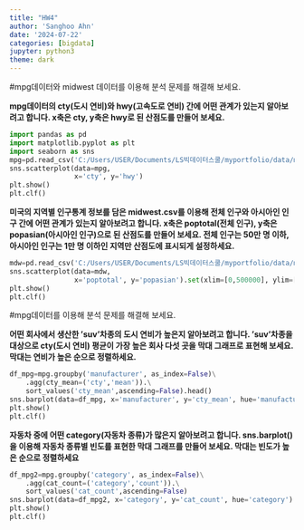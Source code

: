 ```yaml
---
title: "HW4"
author: 'Sanghoo Ahn'
date: '2024-07-22'
categories: [bigdata]
jupyter: python3
theme: dark
---
```

#mpg데이터와 midwest 데이터를 이용해 분석 문제를 해결해 보세요.

**mpg데이터의 cty(도시 연비)와 hwy(고속도로 연비) 간에 어떤 관계가 있는지 알아보려고 합니다. x축은 cty, y축은 hwy로 된 산점도를 만들어 보세요.**

```python
import pandas as pd
import matplotlib.pyplot as plt
import seaborn as sns
mpg=pd.read_csv('C:/Users/USER/Documents/LS빅데이터스쿨/myportfolio/data/mpg.csv')
sns.scatterplot(data=mpg,
                x='cty', y='hwy')
plt.show()
plt.clf()
```

**미국의 지역별 인구통계 정보를 담은 midwest.csv를 이용해 전체 인구와 아시아인 인구 간에 어떤 관계가 있는지 알아보려고 합니다. x축은 poptotal(전체 인구), y축은 popasian(아시아인 인구)으로 된 산점도를 만들어 보세요. 전체 인구는 50만 명 이하, 아시아인 인구는 1만 명 이하인 지역만 산점도에 표시되게 설정하세요.**

```python
mdw=pd.read_csv('C:/Users/USER/Documents/LS빅데이터스쿨/myportfolio/data/midwest.csv')
sns.scatterplot(data=mdw,
                x='poptotal', y='popasian').set(xlim=[0,500000], ylim=[0,10000])
plt.show()
plt.clf()
```

#mpg데이터를 이용해 분석 문제를 해결해 보세요.

**어떤 회사에서 생산한 'suv'차종의 도시 연비가 높은지 알아보려고 합니다. 'suv'차종을 대상으로 cty(도시 연비) 평균이 가장 높은 회사 다섯 곳을 막대 그래프로 표현해 보세요. 막대는 연비가 높은 순으로 정렬하세요.**

```python
df_mpg=mpg.groupby('manufacturer', as_index=False)\
    .agg(cty_mean=('cty','mean')).\
    sort_values('cty_mean',ascending=False).head()
sns.barplot(data=df_mpg, x='manufacturer', y='cty_mean', hue='manufacturer')
plt.show()
plt.clf()
```

**자동차 중에 어떤 category(자동차 종류)가 많은지 알아보려고 합니다. sns.barplot()을 이용해 자동차 종류별 빈도를 표현한 막대 그래프를 만들어 보세요. 막대는 빈도가 높은 순으로 정렬하세요**

```python
df_mpg2=mpg.groupby('category', as_index=False)\
    .agg(cat_count=('category','count')).\
    sort_values('cat_count',ascending=False)
sns.barplot(data=df_mpg2, x='category', y='cat_count', hue='category')
plt.show()
plt.clf()
```

